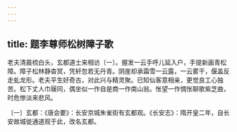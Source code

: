 ```yaml
---
---
---
```

title: 题李尊师松树障子歌
---




老夫清晨梳白头，玄都道士来相访〔一〕。握发一云手呼儿延入户，手提新画青松障。障子松林静杳冥，凭轩忽若无丹青。阴崖却承霜雪一云露，一云雾干，偃盖反走虬龙形。老夫平生好奇古，对此兴与精灵聚。已知仙客意相亲，更觉良工心独苦。松下丈人巾屦同，偶坐似一作自是商一作南山翁。怅望一作惆怅聊歌紫芝曲，时危惨淡来悲风。

〔一〕玄都：《唐会要》：长安京城朱雀街有玄都观。《长安志》：隋开皇二年，自长安故城徙通道观于此，改名玄都。